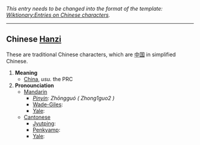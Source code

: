 ''This entry needs to be changed into the format of the template: [[Wiktionary:Entries on Chinese characters]].''
----

== Chinese [[Hanzi]] ==

These are traditional Chinese characters, which are [[中国]] in simplified Chinese.

#'''Meaning'''
#*[[China]], ''usu.'' the PRC 
#'''Pronounciation '''
#*[[Mandarin ]]
#**''[[Pinyin]]: Zhōngguó ( Zhong1guo2 )''
#**[[Wade-Giles]]: 
#**[[Yale]]: 
#*[[Cantonese]]
#**[[Jyutping]]: 
#**[[Penkyamp]]: 
#**[[Yale]]: